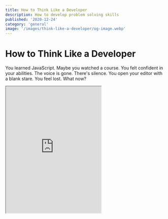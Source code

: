 ```yaml
---
title: How to Think Like a Developer
description: How to develop problem solving skills
published: '2020-12-24'
category: 'general'
image: '/images/think-like-a-developer/og-image.webp'
---
```


# How to Think Like a Developer

You learned JavaScript. Maybe you watched a course. You felt confident in your abilities. The voice is gone. There's silence. You open your editor with a blank stare. You feel lost. What now?

<Iframe
  height="400px"
  title="Vanilla Todo"
  src="https://vanilla-todo-examples.netlify.app/05-final-version/"
/>

[Source code](https://github.com/JoysOfCode/vanilla-todo) on GitHub.

## What You'll Learn

- Techniques to help you write code, and break down problems through a practical example of making a todo list
- Why knowing CRUD is important
- Using state to manage data, and update the user interface
- Finding help

## Disillusion

Have you watched a cooking show? The chef makes it look easy. Behind the scenes there's a lot of people responsible for that. Someone needs to scrub the pans, taste test, and style the food before they present it to you. Tutorials are like a cooking show where they can set unrealistic expectations, and make you feel like you don't get it. They give you the false impression the person knows everything. You'll be relieved to know — they don't! They're just great cooks.

Don't compare yourself with the experience of someone else. It takes time and practice.

> _“Talent is a pursued interest. Anything that you're willing to practice, you can do.”_ ― Bob Ross

You might have heard well intentioned things such as _"just go work on projects"_. It's easier said than done. Where do you start?

These are tools, and techniques for your mind to reason about code. I want to give you confidence. Instead of feeling stuck and frustrated, you're going to get excited about learning.

## The Project

I like the idea behind the [TodoMVC](http://todomvc.com/) project. We're going to create a similar todo app. The styles are going to be simple. They're included in the [source code](https://github.com/JoysOfCode/vanilla-todo), so we can focus on what's important.

## Breaking Down Problems

I want you to think for a second. How would you build something like this? The answer may be different based on your experience. We often look at things like they're a black box. _"I don't understand it, so I shouldn't bother"_. Everything is just a sum of it parts. We can break it down into managable pieces.

A todo app is a simple create, read, update, delete ([CRUD](https://en.wikipedia.org/wiki/Create,_read,_update_and_delete)) application. It's the basis of everything. Think of huge sites like Reddit, Instagram, Facebook, or Twitter. It's just a CRUD app with extra sauce.

A todo app has all the right fundamentals. Regardless of language, or framework you're learning. It's a great barometer that shows you how it works.

Your first impulse might be opening your editor and starting to code something up. That's a frequent mistake. Step back for a moment and think of the requirements.

## Requirements

- [ ] Input field for the todo
- [ ] Displaying the todos
- [ ] Create todo
- [ ] Update todo
- [ ] Delete todo

That's it! Nothing crazy. Notice how we're missing the _read_ part of CRUD. We're just going to use an object to keep it simple. We can treat it as our database.

## Getting Started

The best way of learning is through doing. You can use [Codepen](https://codepen.io/pen) to get started.

Avoiding mental hurdles of having to open an editor, and having a quick way to hack on something is great, because it encourages us to play and learn.

## The User Input

Let's just add an input.

```html:index.html
<input
  type="text"
  class="todo-input"
  placeholder="What needs to be done?"
  data-input
/>
```

[Data attributes](https://developer.mozilla.org/en-US/docs/Learn/HTML/Howto/Use_data_attributes) allow us to store extra information on HTML elements in the form of `data-*` where _star_ could be named anything.

I prefer to use data attribute to hook into things with JavaScript over _id_ that should be unique, or _class_ because class names could change since they're used for styles.

## Reading the Value

Say we don't know anything about the [DOM](https://developer.mozilla.org/en-US/docs/Web/API/Document_Object_Model) (Document Object Model). The DOM might be a metaphor for something else you're having trouble with. You might not even known how to _select_ the element itself.

Are we just stuck? You might be tempted to watch a video. I've even seen people drop everything, and go spend weeks on a course. They're both valid ways to learn.

Let's practice troubleshooting instead. We can always go the path of least resistance if we don't understand the answers. I find bad documentation is the leading cause in why we avoid doing it.

We can just tell the search engine what we want. In this case _"How do I select an element in JavaScript"_, or _"How do I get the value from an input field in JavaScript?"_. You also don't have to be that verbose. The search engine isn't human. Use keywords such as _"JavaScript select element"_, or _"JavaScript input value"_.

You'll often find great [Stack Overflow](https://stackoverflow.com/) threads. The only caution is try finding a recent one since the language evolves. This is not just true for JavaScript.

Select the input element:

```js:app.js
const inputEl = document.querySelector('[data-input]')
```

```js:example.js
const inputValue = inputEl.value
```

You're actively learning, and problem solving just like you'd do on the job. This makes it stick.

## Thinking in Data Structures

Looking at a problem might feel the same as looking at abstract art. There's confusion around how we display, and update the data based on some user action. It would be easier if we had a place to store the `state` of our app.

It could hold our todos. For example we can keep track if they're completed so we can `filter` them later based on criteria. We can keep track how many there are by using the `length` property.

A state for our todos might look like this:

```js:app.js
let todos = [
  {
    id: 1,
    todo: 'Refund Cyberpunk',
    completed: false,
  },
  {
    id: 2,
    todo: 'Pre-order KFConsole',
    completed: false,
  },
]
```

We can quickly model the state of our app how we want. I hope you see how coding can be creative. There's no rigid rules how this should work. It's just a concept.

This is also known as having a [single source of truth](https://en.wikipedia.org/wiki/Single_source_of_truth). You're going to hear this one a lot.

## See How it Looks First

It's easier to see how things should look first. After that it's easier to translate to code. I always do this first. When it's complete, you can remove it. This way you always have a reference to what you're doing.

Our HTML for the todo list might look something like:

```html:index.html
<div class="todos" data-todos>
  <ul>
    <li class="todo" data-todo="1">
      <input class="todo-checkbox" type="checkbox" />
      <label class="todo-label" data-todo-label>Refund Cyberpunk</label>
    </li>

    <li class="todo" data-todo="2">
      <input class="todo-checkbox" type="checkbox" />
      <label class="todo-label" data-todo-label>Pre-order KFConsole</label>
    </li>
  </ul>
</div>
```

Note: I'm keeping the markup to a minimum. You should be more conscious when working on your own projects, so it's accessible.

## Displaying Todos

<Iframe
  height="400px"
  title="Vanilla Todo"
  src="https://vanilla-todo-examples.netlify.app/01-show-todos/"
/>

The next thing to do is loop over our todo list items and display them:

```js:app.js
const todosHTML = `
  <ul>
    ${todos.map(({ id, todo }) => {
      return `
        <li class="todo" data-todo="${id}">
          <input class="todo-checkbox" type="checkbox">
          <label class="todo-label" data-todo-label>${todo}</label>
        </li>
      `
    }).join(' ')}
  </ul>
`
```

Instead of creating the elements using `document.createElement` we're using [template literals](https://developer.mozilla.org/en-US/docs/Web/JavaScript/Reference/Template_literals) to keep it simple.

Here I'm just picking values I want being `id`, `todo` from the `todos` object. The `join` is required because `map` returns an array, which we need to turn into a string. For example `['Todo', 'Todo'].join(' ')` would return `'Todo Todo'`.

Always `console.log` things to see what they are.

Here's how we grab the output, and display todos inside it:

```js:app.js
const inputEl = document.querySelector('[data-input]')
const todoListEl = document.querySelector('[data-todos]')

const todosHTML = `
  <ul>
    ${todos.map(({ id, todo }) => {
      return `
        <li class="todo" data-todo="${id}">
          <input class="todo-checkbox" type="checkbox">
          <label class="todo-label" data-todo-label>${todo}</label>
        </li>
      `
    }).join(' ')}
  </ul>
`

todoListEl.innerHTML = todosHTML
```

**It's tempting to want to break things into neat functions and doubting if what you're doing is right. Don't. Focus on making your code work first. You can improve it later.**

Great job! I hope everything so far makes sense.

## Wishful Thinking

You're close to an artist in the way which you can express yourself through code. You can make up anything, and make things work the way you want. There's no right or wrong. **Instead of clean code, focus on working code.** You're always going to learn, and cringe the month later at your old code.

"Wishful thinking" is a great practice where you write code such as a function like it has already been done, and you return later to implement it.

For example `updateUI` where it clears the todo input field, creates an updated _"template"_ of todos to display in the browser that we can use anywhere we need to update the user interface. How cool is that? You just made that up from your mind 🤯

```js:app.js
function updateUI() {
  inputEl.value = ''

  const todosHTML = `
    <ul>
      ${todos
        .map(({ id, todo }) => {
          return `
            <li class="todo" data-todo="${id}">
              <input class="todo-checkbox" type="checkbox">
              <label class="todo-label" data-todo-label>${todo}</label>
            </li>
          `
        })
        .join(' ')}
    </ul>
  `

  todoListEl.innerHTML = todosHTML
}
```

## Pseudocode

Another great technique is writing [pseudocode](https://en.wikipedia.org/wiki/Pseudocode) to help us think through a problem. While pseudocode by definition is "a notation resembling a simplified programming language" — we can just write comments.

```js:app.js
function addTodo() {
  // do nothing if input is empty

  // create a todo object with id, todo, completed

  // push the todo to todos

  // update the user interface
}
```

## Create Todo

<Iframe
  height="400px"
  title="Vanilla Todo"
  src="https://vanilla-todo-examples.netlify.app/02-create-todo/"
/>

Let's implement it:

```js:app.js
function addTodo() {
  if (!inputEl.value) return

  const todo = {
    id: todos.length + 1,
    todo: inputEl.value,
    completed: false
  }

  todos.push(todo)

  updateUI()
}
```

First we check if the input is empty, if so we don't do anything. We only have to grab the latest input value, and push the same formatted object to our list of `todos`. We get the `id` by looking at how many todos we have. After we modify our state, we pass whatever current `todos` are to `updateUI` to update the user interface.

Let's make it so that our todo gets added when the user presses _enter_. We already have the reference to `inputEl`.

Let's add a `keypress` event listener:

```js:app.js
inputEl.addEventListener('keypress', (event) => {
  if (event.key === 'Enter') {
    addTodo()
  }
})
```

That's it!

## Update Todo

<Iframe
  height="400px"
  title="Vanilla Todo"
  src="https://vanilla-todo-examples.netlify.app/03-update-todo/"
/>

It's not enough to just read something once, and think you get it. It takes deliberate effort to try it out yourself until you understand it.

Since we're creating elements on the fly, it's not that straightforward to add event listeners to them. We have to add them after they've been created.

We could loop over each element to attach event listeners, but it's easier to use [event delagation](https://javascript.info/event-delegation).

It's great when you have a lot of elements. Event delegation is having a listener on the parent, instead of it's children. We can determine what todo item we clicked on.

For editing the todo:

- I want the update input to be hidden by default
- When we click on the button I want it to hide the todo input, and show the update input
- Update the todo input text as we type, so after we're done we can see the change
- If we click outside the update input, or it loses focus we're done editing so we hide the update input, and show the todo input
- Update `todos` state

You can see this in the finished version. It's similar to TodoMVC. Only I'm avoiding making it look fancy, so we don't have to think about the styles. When we break things down, everything is a lot more managable.

Let's add an input, and update button:

```js:app.js
function updateUI() {
  inputEl.value = ''

  const todosHTML = `
    <ul>
      ${todos
        .map(({ id, todo }) => {
          return `
            <li class="todo" data-todo="${id}">
              <input class="todo-checkbox" type="checkbox">
              <label class="todo-label" data-todo-label>${todo}</label>

              <input class="todo-update" style="display: none" data-update-input />
              <button class="todo-update-toggle" data-update-btn>✏️</button>
            </li>
          `
        })
        .join(' ')}
    </ul>
  `

  todoListEl.innerHTML = todosHTML
}
```

I'm adding inline styles here for simplicity. In the final version they're located in the stylesheet for `.todo-update` styles.

Our goal is to be able to click on the button, and grab the reference to the `id`, along with the value of the update input that we can send to `updateTodo` that's going to accept `todoId` and `updatedTodoValue` as arguments so it updates our state and user interface.

The event handler has to come after we update state:

```js:app.js
function updateUI() {
  inputEl.value = ''

  const todosHTML = `
    <ul>
      ${todos
        .map(({ id, todo }) => {
          return `
          <li class="todo" data-todo="${id}">
            <input class="todo-checkbox" type="checkbox">
            <label class="todo-label" data-todo-label>${todo}</label>

            <input class="todo-update" style="display: none" data-update-input />
            <button class="todo-update-toggle" data-update-btn>✏️</button>
          </li>
        `
        })
        .join(' ')}
    </ul>
  `

  todoListEl.innerHTML = todosHTML

  todoListEl.onmouseover = () => {
    // ...
  }
}
```

We're using an event handler `element.onmouseover`, instead of an event listener `element.addEventListener('mouseover', callback)` so we don't have to clean it up each time doing `element.removeEventListener('mouseover', callback)`. And the reason behind why `mouseover` is so we can immediately set things like event handlers.

It's going to give us access to the `event` object which we get `event.target` from. To know which todo the user clicked on, we're going to use the `closest` method to get the parent element. With that we can query and element inside, and do whatever. If you're confused at any point, remember to `console.log` everything.

```js:app.js
function updateUI() {
  // ...

  todoListEl.onmouseover = ({ target }) => {
    // get the closest parent which is going to be <li>...</li>
    const parentEl = target.closest('[data-todo]')

    // if there's no parent do nothing
    if (!parentEl) return

    // get the id by accessing the data attribute value
    // for example data-todo='1'
    const todoId = +parentEl.dataset.todo

    // query the label, input, button elements
    const labelEl = parentEl.querySelector('[data-todo-label]')
    const inputEl = parentEl.querySelector('[data-update-input]')
    const btnUpdateEl = parentEl.querySelector('[data-update-btn]')

    // when we click the pencil show the update input
    // and hide the todo label
    btnUpdateEl.onclick = () => {
      labelEl.style.display = 'none'
      inputEl.style.display = 'inline'

      // places the cursor in the input
      // for a greater user experience
      inputEl.focus()
    }

    // update the todo label to match the change
    inputEl.onkeyup = () => {
      labelEl.innerText = inputEl.value
    }

    // when the input loses focus hide the update input
    // and show the todo label again
    inputEl.onblur = () => {
      labelEl.style.display = 'inline'
      inputEl.style.display = 'none'

      // clear the input
      inputEl.value = ''

      // update todos state
      const updatedTodos = updateTodo(todoId, inputEl.value)
      todos = updatedTodos
    }
  }
}
```

Take a stretch! Let it sink in. Another great advice is if you can't figure out something, take a break. Your brain is going to work on the problem in the background.

I'm going to explain how `updateTodo` works:

```js:app.js
function updateTodo(todoId, updatedTodoValue) {
  return todos.map((todo) => {
    if (todoId === todo.id) {
      return {
        ...todo,
        todo: updatedTodoValue,
      }
    }

    return {
      ...todo,
    }
  })
}
```

Let's break it down. To update a todo item we need to know which todo we need to update. We need to pass it the `todoId`, and `updatedTodoValue` to replace the old todo.

**Focus at the problem at hand. Take what you don't understand, and isolate it in a separate environment.**

```js:example.js
let todos = [
  {
    id: 1,
    todo: 'Refund Cyberpunk',
    completed: false
  },
  {
    id: 2,
    todo: 'Pre-order KFConsole',
    completed: false
  }
]
```

How do we update this? We not only have to update the todo, but keep the _rest_. Let's just hardcode the `id` so we know it works.

```js:example.js
todos.map(todo => {
  if (todo.id === 1) {
    console.log(todo)
  }
})
```

Alright, we get our todo! Now we need to update the `todo` in our object:

```js:example.js
todos.map(todo => {
  if (todo.id === 1) {
    return {
      todo: 'Edited todo'
    }
  }
})
```

But notice the object structure changed:

```js:example.js
[
  {
    todo: 'Edited todo'
  }
]
```

What we have to do is keep the other keys on the todo object such as `id` and `completed`, and just modify the `todo` key:

```js:example.js
todos.map(todo => {
  if (todo.id === 1) {
    return {
      ...todo,
      todo: 'Edited todo'
    }
  }
})
```

We can achieve this by using the [spread operator](https://developer.mozilla.org/en-US/docs/Web/JavaScript/Reference/Operators/Spread_syntax).

```js:example.js
[
  {
    id: 1,
    todo: 'Edited todo',
    completed: false
  }
]
```

The order of the keys you're going to see in the output is going to be sorted alphabetical. We're not done yet! You might have noticed in the output that our other todo item is `undefined`. It's a similar problem, we're not saying it to include the _rest_.

```js:example.js
todos.map(todo => {
  if (todo.id === 1) {
    return {
      ...todo,
      todo: 'Edited todo'
    }
  }

  return {
    ...todo
  }
})
```

Let's repeat:

- We loop over each `todo` item
- Modify the one that matched our `id` and return it
- Return the rest of the `todo` items

To make it even more clear to someone else reading the code we could write it as:

```js:example.js
todos.map(todo => {
  let editedTodo = {}

  if (todo.id === 1) {
    editedTodo = {
      ...todo,
      todo: 'Edited todo'
    }
  }

  return {
    ...todo,
    ...editedTodo,
  }
})
```

Keep in mind, the order in which we return them is important!

## Delete Todo

<Iframe
  height="400px"
  title="Vanilla Todo"
  src="https://vanilla-todo-examples.netlify.app/04-delete-todo/"
/>

Great job! This part is going to be easy in comparison. We just need to pass in the todo _id_, and _filter_ the todo items. Then update the user interface.

Let's update our "template" with a delete button:

```js:app.js
function updateUI() {
  // ...
  const todosHTML = `
    <ul>
      ${todos
        .map(({ id, todo }) => {
          return `
          <li class="todo" data-todo="${id}">
            <input class="todo-checkbox" type="checkbox">
            <label class="todo-label" data-todo-label>${todo}</label>

            <input class="todo-update" style="display: none" data-update-input />
            <button class="todo-update-toggle" data-update-btn>✏️</button>

            <button class="todo-delete" data-delete-btn>❌</button>
          </li>
        `
        })
        .join(' ')}
    </ul>
  `
  // ...
}
```

Next we need to query the delete button, and give it an event handler:

```js:app.js
function updateUI() {
  // ...

  todoListEl.onmouseover = ({ target }) => {
    // ...
    const btnDeleteEl = parentEl.querySelector('[data-delete-btn]')
    btnDeleteEl.onclick = () => deleteTodo(todoId)
    // ...
  }
}
```

Lastly, this is how deleting a todo works:

```js:app.js
function deleteTodo(todoId) {
  const filteredTodos = todos.filter(todo => todoId !== todo.id)
  todos = filteredTodos

  updateUI()
}
```

We didn't have to write it out first. We used _"wishful thinking"_.

Great job, we're done! 🎉

## Finding Project Ideas

Here are some resources:

- [JavaScript 30 ― Build 30 things in 30 Days](https://javascript30.com/)
- [100+ Javascript Projects Ideas](https://github.com/romeojeremiah/javascript-projects-for-beginners)
- [Practical JavaScript Project Ideas](https://simplestepscode.com/javascript-project-ideas/)
- [Vanilla Web Projects](https://github.com/bradtraversy/vanillawebprojects)

You don't have to master JavaScript. Do a couple of projects to get confident. That way you get an idea what problems frameworks solve.

## Reading Documentation

Don't be afraid of reading documentation. The [MDN Web Docs](https://developer.mozilla.org/en-US/) are your best friend if you want to learn how things work. Let's say you want to learn about the array method [map](https://developer.mozilla.org/en-US/docs/Web/JavaScript/Reference/Global_Objects/Array/map).

Sometimes reading documentation can be tricky. Take for example the syntax examples MDN gives you.

```js:example.js
let newArray = arr.map(callback(currentValue[, index[, array]]) {
  // return element for newArray, after executing something
}[, thisArg])
```

The first line with the brackets might be confusing. It's not JavaScript. It just means those `index`, `array` parameters are optional including `thisArg`.

This might look intidimating, but if we look at the examples we don't use half of the arguments. It just informs us what `map` accepts.

```js:example.js
[1, 2, 3, 4].map(number => console.log(number))
```

When documentation isn't helpful, you can look at code on GitHub. Great projects also tend to have an examples folder in their repository. Write down questions for each line of code you don't understand.

## Finding Help

You're going to encounter code you don't understand all the time. Take what you don't understand, and research it. If you don't know what the piece of code is doing you can ask on [Discord](https://discord.com/). Here's a list of [awesome discord communities](https://github.com/mhxion/awesome-discord-communities). You don't need to ask for permission to ask questions. Just be polite, and maybe read the guidelines of the server before you do.

## Closing Thoughts

Don't think you understand something just because you watched it.

If you don't understand something, practice doing it. Let me explain. You don't want to practice remembering syntax. You can look that up. Practice the steps in your mind. Breaking things down into managable chunks. Your code could look completely different, but if it works be proud.

As a challenge you can display how many uncompleted todos are left, add the ability to filter by _active_, _completed_, and _all_. You could also learn the [localStorage API](https://developer.mozilla.org/en-US/docs/Web/API/Window/localStorage) so you can preserve them through page reload.

Even the most complicated piece of code starts with a single line of code. This is how to get into the mindset of a developer.

I wish you luck!
